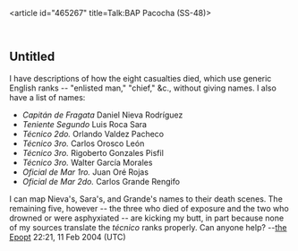 <article id="465267" title=Talk:BAP Pacocha (SS-48)>
	<talkpage id="465267" title="Talk:BAP Pacocha (SS-48)">
{{WikiProjectBannerShell|collapsed=|1=
{{WikiProject Ships|class=start|B1=n|B2=n|B3=n|B4=y|B5=y}}
{{WikiProject Military history|class=Start |US-task-force=yes |Maritime-task-force=yes|South-American=yes
&lt;!-- 1. It is suitably referenced, and all major points have appropriate inline citations. --&gt;
|B-Class-1=no
&lt;!-- 2. It reasonably covers the topic, and does not contain major omissions or inaccuracies. --&gt;
|B-Class-2=no
&lt;!-- 3. It has a defined structure, including a lead section and one or more sections of content. --&gt;
|B-Class-3=no
&lt;!-- 4. It is free from major grammatical errors. --&gt;
|B-Class-4=yes
&lt;!-- 5. It contains appropriate supporting materials, such as an infobox, images, or diagrams. --&gt;
|B-Class-5=yes}}
{{WikiProject Peru|class=Start}}
}}

==Untitled==
I have descriptions of how the eight casualties died, which use generic English ranks -- &quot;enlisted man,&quot; &quot;chief,&quot; &amp;c., without giving names.  I also have a list of names:
* ''Capitán de Fragata'' Daniel Nieva Rodríguez
* ''Teniente Segundo'' Luis Roca Sara
* ''Técnico 2do.'' Orlando Valdez Pacheco
* ''Técnico 3ro.'' Carlos Orosco León
* ''Técnico 3ro.'' Rigoberto Gonzales Pisfil
* ''Técnico 3ro.'' Walter García Morales
* ''Oficial de Mar 1ro.'' Juan Oré Rojas
* ''Oficial de Mar 2do.'' Carlos Grande Rengifo
I can map Nieva's, Sara's, and Grande's names to their death scenes.  The remaining five, however -- the three who died of exposure and the two who drowned or were asphyxiated -- are kicking my butt, in part because none of my sources translate the ''técnico'' ranks properly.  Can anyone help? --[[User:The Epopt|the Epopt]] 22:21, 11 Feb 2004 (UTC)
	</talkpage>
</article>